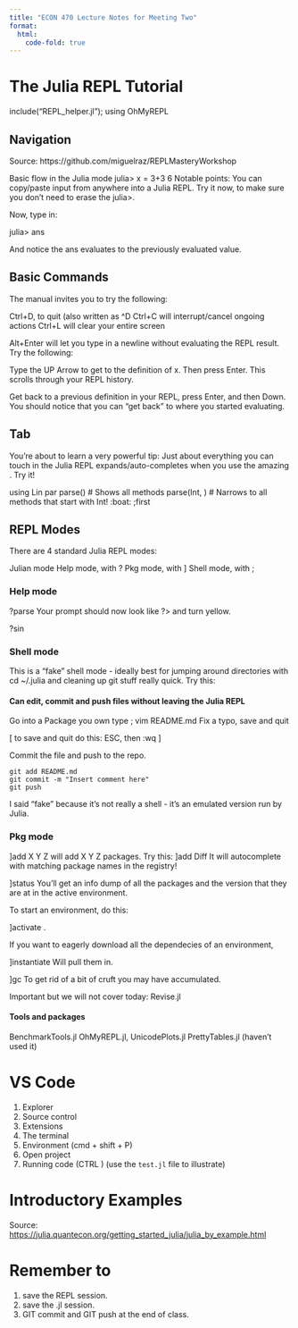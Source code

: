 ```yaml
---
title: "ECON 470 Lecture Notes for Meeting Two"
format:
  html:
    code-fold: true
---
```


# The Julia REPL Tutorial

include("REPL_helper.jl");
using OhMyREPL

## Navigation
Source: https://github.com/miguelraz/REPLMasteryWorkshop

Basic flow in the Julia mode
julia> x = 3+3
6
Notable points: You can copy/paste input from anywhere into a Julia REPL. Try it now, to make sure you don't need to erase the julia>.

Now, type in:

julia> ans

And notice the ans evaluates to the previously evaluated value.

## Basic Commands
The manual invites you to try the following:

Ctrl+D, to quit (also written as ^D
Ctrl+C will interrupt/cancel ongoing actions
Ctrl+L will clear your entire screen

Alt+Enter will let you type in a newline without evaluating the REPL result. Try the following:

Type the UP Arrow to get to the definition of x. Then press Enter. This scrolls through your REPL history.

Get back to a previous definition in your REPL, press Enter, and then Down. You should notice that you can "get back" to where you started evaluating. 

## Tab

You're about to learn a very powerful tip: Just about everything you can touch in the Julia REPL expands/auto-completes when you use the amazing <TAB>. Try it!

using Lin<TAB> 
par<TAB>
parse(<TAB>) # Shows all methods
parse(Int, <TAB>) # Narrows to all methods that start with Int!
\alpha<TAB>
\:boat:<TAB>
;first<TAB>

## REPL Modes
There are 4 standard Julia REPL modes:

Julian mode
Help mode, with ?
Pkg mode, with ]
Shell mode, with ;

### Help mode

?parse
Your prompt should now look like ?> and turn yellow.

?sin

### Shell mode
This is a "fake" shell mode - ideally best for jumping around directories with cd ~/.julia and cleaning up git stuff really quick. Try this:

#### Can edit, commit and push files without leaving the Julia REPL
Go into a Package you own
type ; vim README.md
Fix a typo, save and quit

[ to save and quit do this: ESC, then :wq <ENTER>]

Commit the file and push to the repo.
```shell
git add README.md
git commit -m "Insert comment here"
git push
```

I said "fake" because it's not really a shell - it's an emulated version run by Julia.

### Pkg mode
]add X Y Z will add X Y Z packages. Try this:
]add Diff<TAB>
It will autocomplete with matching package names in the registry!

]status
You'll get an info dump of all the packages and the version that they are at in the active environment.

To start an environment, do this:

]activate .

If you want to eagerly download all the dependecies of an environment,

]instantiate
Will pull them in.

]gc
To get rid of a bit of cruft you may have accumulated.


Important but we will not cover today:
Revise.jl

#### Tools and packages
BenchmarkTools.jl
OhMyREPL.jl,
UnicodePlots.jl
PrettyTables.jl (haven't used it)

# VS Code
1. Explorer
2. Source control
3. Extensions
4. The terminal
5. Environment (cmd + shift + P)
6. Open project
7. Running code (CTRL <ENTER>)
(use the `test.jl` file to illustrate)

# Introductory Examples
Source: <https://julia.quantecon.org/getting_started_julia/julia_by_example.html>

# Remember to 
1. save the REPL session.
2. save the .jl session.
3. GIT commit and GIT push at the end of class.




